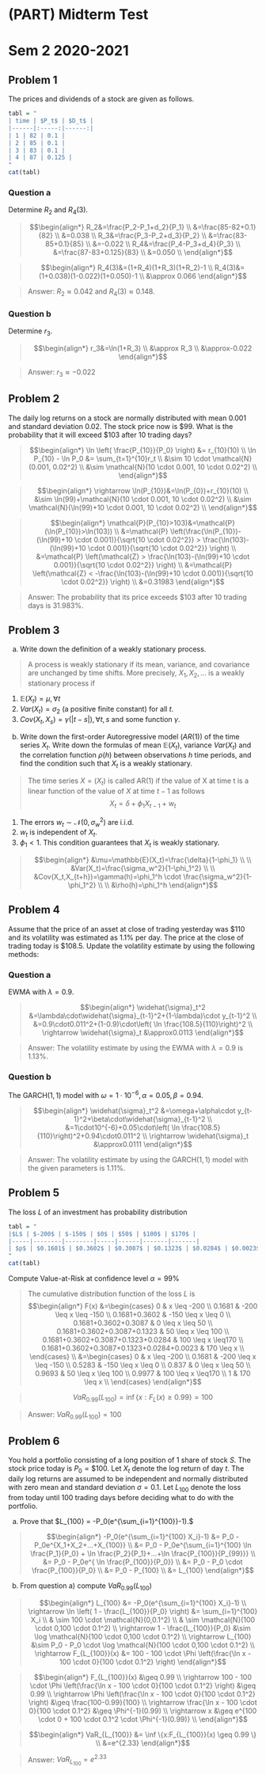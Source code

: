 # (PART) Midterm Test {.unnumbered}

# Sem 2 2020-2021

## Problem 1 {.unnumbered}

The prices and dividends of a stock are given as follows.

```r
tabl = "
| time | $P_t$ | $D_t$ |
|------|:-----:|------:|
| 1 | 82 | 0.1 |
| 2 | 85 | 0.1 |
| 3 | 83 | 0.1 |
| 4 | 87 | 0.125 |
"
cat(tabl)
```

### Question a {.unnumbered}

Determine $R_2$ and $R_4(3)$.

>
$$\begin{align*}
R_2&=\frac{P_2-P_1+d_2}{P_1} \\
&=\frac{85-82+0.1}{82} \\
&=0.038 \\
R_3&=\frac{P_3-P_2+d_3}{P_2} \\
&=\frac{83-85+0.1}{85} \\
&=-0.022 \\
R_4&=\frac{P_4-P_3+d_4}{P_3} \\
&=\frac{87-83+0.125}{83} \\
&=0.050 \\
\end{align*}$$

>
$$\begin{align*}
R_4(3)&=(1+R_4)(1+R_3)(1+R_2)-1 \\
R_4(3)&=(1+0.038)(1-0.022)(1+0.050)-1 \\
&\approx 0.066
\end{align*}$$

>Answer: $R_2 \approx 0.042$ and $R_4(3) \approx 0.148$.

### Question b {.unnumbered}

Determine $r_3$.

>$$\begin{align*}
r_3&=\ln(1+R_3) \\
&\approx R_3 \\
&\approx-0.022
\end{align*}$$

>Answer: $r_3 \approx -0.022$

## Problem 2 {.unnumbered}

The daily log returns on a stock are normally distributed with mean $0.001$ and standard deviation $0.02$. The stock price now is $\$99$. What is the probability that it will exceed $\$103$ after $10$ trading days?

>
$$\begin{align*}
\ln \left( \frac{P_{10}}{P_0} \right) &= r_{10}(10) \\
\ln  P_{10} - \ln P_0 &= \sum_{t=1}^{10}r_t \\
&\sim 10 \cdot \mathcal{N}(0.001, 0.02^2) \\
&\sim  \mathcal{N}(10 \cdot 0.001, 10 \cdot 0.02^2) \\
\end{align*}$$

>
$$\begin{align*}
\rightarrow \ln(P_{10})&=\ln(P_{0})+r_{10}(10) \\
&\sim \ln(99)+\mathcal{N}(10 \cdot 0.001, 10 \cdot 0.02^2) \\
&\sim \mathcal{N}(\ln(99)+10 \cdot 0.001, 10 \cdot 0.02^2) \\
\end{align*}$$

>
$$\begin{align*}
\mathcal{P}(P_{10}>103)&=\mathcal{P}(\ln(P_{10})>\ln(103)) \\
&=\mathcal{P} \left(\frac{\ln(P_{10})-(\ln(99)+10 \cdot 0.001)}{\sqrt{10 \cdot 0.02^2}} > \frac{\ln(103)-(\ln(99)+10 \cdot 0.001)}{\sqrt{10 \cdot 0.02^2}} \right) \\
&=\mathcal{P} \left(\mathcal{Z} > \frac{\ln(103)-(\ln(99)+10 \cdot 0.001)}{\sqrt{10 \cdot 0.02^2}} \right) \\
&=\mathcal{P} \left(\mathcal{Z} < -\frac{\ln(103)-(\ln(99)+10 \cdot 0.001)}{\sqrt{10 \cdot 0.02^2}} \right) \\
&=0.31983
\end{align*}$$

>Answer: The probability that its price exceeds $\$103$ after 10 trading days is 31.983\%.

## Problem 3 {.unnumbered}

a. Write down the definition of a weakly stationary process.

>A process is weakly stationary if its mean, variance, and covariance are unchanged by time shifts. More precisely, $X_1, X_2, ...$ is a weakly stationary process if

1. $\mathbb{E}(X_t)=\mu, \forall t$
2. $Var(X_t) = \sigma_2$ (a positive finite constant) for all $t$.
3. $Cov(X_t, X_s) = \gamma(|t − s|), \forall t, s$ and some function $\gamma$.

b. Write down the first-order Autoregressive model ($AR(1)$) of the time series $X_t$. Write down the formulas of mean $\mathbb{E}(X_t)$, variance $Var(X_t)$ and the correlation function $\rho(h)$ between observations $h$ time periods, and find the condition such that $X_t$ is a weakly stationary.

>The time series $X = (X_t)$ is called AR(1) if the value of X at time t is a linear function of the value of $X$ at time $t − 1$ as follows
$$X_t=\delta+\phi_1 X_{t-1}+w_t$$

1. The errors $w_t \sim \mathcal{N}(0,\sigma_w^2)$ are i.i.d.
2. $w_t$ is independent of $X_t$.
3. $\phi_1<1$. This condition guarantees that $X_t$ is weakly stationary.

>$$\begin{align*} 
&\mu=\mathbb{E}(X_t)=\frac{\delta}{1-\phi_1} \\
\\
&Var(X_t)=\frac{\sigma_w^2}{1-\phi_1^2} \\
\\
&Cov(X_t,X_{t+h})=\gamma(h)=\phi_1^h \cdot \frac{\sigma_w^2}{1-\phi_1^2} \\
\\
&\rho(h)=\phi_1^h
\end{align*}$$

## Problem 4 {.unnumbered}

Assume that the price of an asset at close of trading yesterday was $\$110$ and its volatility was estimated as $1.1\%$ per day. The price at the close of trading today is $\$108.5$. Update the volatility estimate by using the following methods:

### Question a {.unnumbered} 

EWMA with $\lambda=0.9$.

>$$\begin{align*}
\widehat{\sigma}_t^2 &=\lambda\cdot\widehat{\sigma}_{t-1}^2+(1-\lambda)\cdot y_{t-1}^2 \\
&=0.9\cdot0.011^2+(1-0.9)\cdot\left( \ln \frac{108.5}{110}\right)^2 \\
\rightarrow \widehat{\sigma}_t &\approx0.0113
\end{align*}$$

>Answer: The volatility estimate by using the EWMA with $\lambda=0.9$ is $1.13\%$.

### Question b {.unnumbered} 

The GARCH$(1,1)$ model with $\omega=1\cdot10^{-6},\alpha=0.05,\beta=0.94$.

>$$\begin{align*}
\widehat{\sigma}_t^2 &=\omega+\alpha\cdot y_{t-1}^2+\beta\cdot\widehat{\sigma}_{t-1}^2 \\
&=1\cdot10^{-6}+0.05\cdot\left( \ln \frac{108.5}{110}\right)^2+0.94\cdot0.011^2 \\
\rightarrow \widehat{\sigma}_t &\approx0.0111
\end{align*}$$
    
>Answer: The volatility estimate by using the GARCH$(1,1)$ model with the given parameters is $1.11\%$.

## Problem 5 {.unnumbered} 

The loss $L$ of an investment has probability distribution

```r
tabl = "
|$L$ | $-200$ | $-150$ | $0$ | $50$ | $100$ | $170$ |
|-----|--------|--------|-----|------|-------|-------|
| $p$ | $0.1681$ | $0.3602$ | $0.3087$ | $0.1323$ | $0.0284$ | $0.0023$ |
"
cat(tabl)
```

Compute Value-at-Risk at confidence level $\alpha = 99 \%$

>The cumulative distribution function of the loss $L$ is
$$\begin{align*}
F(x) &=\begin{cases}
      0 & x \leq -200 \\
      0.1681 & -200 \leq x \leq -150 \\
      0.1681+0.3602 & -150 \leq x \leq 0 \\
      0.1681+0.3602+0.3087 & 0 \leq x \leq 50 \\
      0.1681+0.3602+0.3087+0.1323 & 50 \leq x \leq 100 \\
      0.1681+0.3602+0.3087+0.1323+0.0284 & 100 \leq x \leq170 \\
      0.1681+0.3602+0.3087+0.1323+0.0284+0.0023 & 170 \leq x \\
    \end{cases} \\
    &=\begin{cases}
      0 & x \leq -200 \\
      0.1681 & -200 \leq x \leq -150 \\
      0.5283 & -150 \leq x \leq 0 \\
      0.837 & 0 \leq x \leq 50 \\
      0.9693 & 50 \leq x \leq 100 \\
      0.9977 & 100 \leq x \leq170 \\
      1 & 170 \leq x \\
    \end{cases}
\end{align*}$$

>$$VaR_{0.99}(L_{100}) = \inf \{ x:F_L(x) \geq 0.99 \} = 100 $$

>Answer: $VaR_{0.99}(L_{100})=100$

## Problem 6 {.unnumbered} 
 
 You hold a portfolio consisting of a long position of 1 share of stock $S$. The stock price today is $P_0=\$100$. Let $X_t$ denote the log return of day $t$. The daily log returns are assumed to be independent and normally distributed with zero mean and standard deviation $\sigma = 0.1$. Let $L_100$ denote the loss from today until 100 trading days before deciding what to do with the portfolio.
 
 a. Prove that $L_{100} = -P_0(e^{\sum_{i=1}^{100}}-1).$

>$$\begin{align*}
-P_0(e^{\sum_{i=1}^{100} X_i}-1) &= P_0 - P_0e^{X_1+X_2+...+X_{100}} \\
&= P_0 - P_0e^{\sum_{i=1}^{100} \ln \frac{P_1}{P_0} + \ln \frac{P_2}{P_1}+...+\ln \frac{P_{100}}{P_{99}}} \\
&= P_0 - P_0e^{ \ln \frac{P_{100}}{P_0}} \\
&= P_0 - P_0 \cdot \frac{P_{100}}{P_0} \\
&= P_0 - P_{100} \\
&= L_{100}
\end{align*}$$

b. From question a) compute $VaR_{0.99}(L_100)$

>
$$\begin{align*}
L_{100} &= -P_0(e^{\sum_{i=1}^{100} X_i}-1) \\ 
\rightarrow \ln \left( 1 - \frac{L_{100}}{P_0} \right) &= \sum_{i=1}^{100} X_i \\
& \sim 100 \cdot \mathcal{N}(0,0.1^2) \\
& \sim  \mathcal{N}(100 \cdot 0,100 \cdot 0.1^2) \\
\rightarrow 1 - \frac{L_{100}}{P_0} &\sim \log \mathcal{N}(100 \cdot 0,100 \cdot 0.1^2) \\
\rightarrow L_{100} &\sim P_0 - P_0 \cdot \log \mathcal{N}(100 \cdot 0,100 \cdot 0.1^2) \\
\rightarrow F_{L_{100}}(x) &= 100 - 100 \cdot \Phi \left(\frac{\ln x - 100 \cdot 0}{100 \cdot 0.1^2} \right)
\end{align*}$$

>$$\begin{align*}
F_{L_{100}}(x) &\geq 0.99 \\
\rightarrow 100 - 100 \cdot \Phi \left(\frac{\ln x - 100 \cdot 0}{100 \cdot 0.1^2} \right) &\geq 0.99 \\
\rightarrow \Phi \left(\frac{\ln x - 100 \cdot 0}{100 \cdot 0.1^2} \right) &\geq \frac{100-0.99}{100} \\
\rightarrow \frac{\ln x - 100 \cdot 0}{100 \cdot 0.1^2} &\geq \Phi^{-1}(0.99) \\
\rightarrow x &\geq e^{100 \cdot 0 + 100 \cdot 0.1^2 \cdot \Phi^{-1}(0.99)} \\
\end{align*}$$

>$$\begin{align*}
VaR_{L_{100}} &= \inf \{x:F_{L_{100}}(x) \geq 0.99  \} \\
&=e^{2.33} 
\end{align*}$$

>Answer: $VaR_{L_{100}}=e^{2.33}$